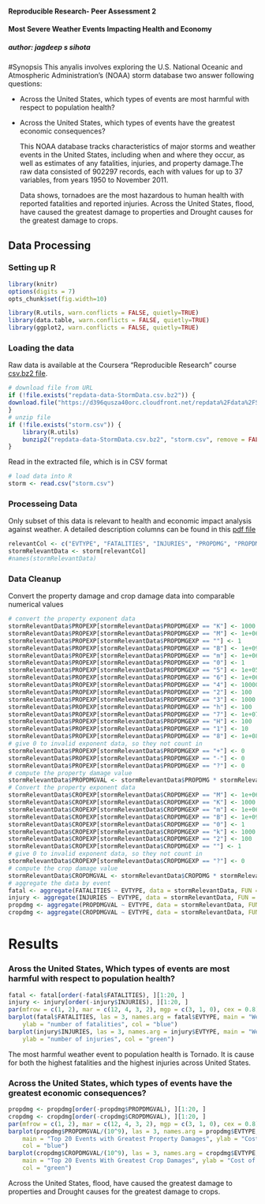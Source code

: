 #### Reproducible Research- Peer Assessment 2
#### Most Severe Weather Events Impacting Health and Economy
##### author: jagdeep s sihota


#Synopsis
  This anyalis involves exploring the U.S. National Oceanic and Atmospheric Administration's (NOAA) 
storm database two answer following questions:

- Across the United States, which types of events  are most harmful with respect to population health?
- Across the United States, which types of events have the greatest economic consequences?

  This NOAA database tracks characteristics of major storms and weather events in the United States, including when and where they occur, as well as estimates of any fatalities, injuries, and property damage.The raw data consisted of 902297 records, each with values for up to 37 variables, from years 1950 to November 2011.
  
  Data shows, tornadoes are the most hazardous to human health with reported fatalities and reported injuries. Across the United States, flood, have caused the greatest damage to properties and Drought causes for the greatest damage to crops.

## Data Processing
### Setting up R

```r
library(knitr)
options(digits = 7)
opts_chunk$set(fig.width=10)
```

```r
library(R.utils, warn.conflicts = FALSE, quietly=TRUE)
library(data.table, warn.conflicts = FALSE, quietly=TRUE)
library(ggplot2, warn.conflicts = FALSE, quietly=TRUE)
```
### Loading the data
Raw data is available at the Coursera "Reproducible Research" course
[csv.bz2 file](https://d396qusza40orc.cloudfront.net/repdata%2Fdata%2FStormData.csv.bz2). 


```r
# download file from URL
if (!file.exists("repdata-data-StormData.csv.bz2")) {
download.file("https://d396qusza40orc.cloudfront.net/repdata%2Fdata%2FStormData.csv.bz2", destfile="repdata-data-StormData.csv.bz2",method = "curl")
}
# unzip file
if (!file.exists("storm.csv")) {
    library(R.utils)
    bunzip2("repdata-data-StormData.csv.bz2", "storm.csv", remove = FALSE)
}
```

Read in the extracted file, which is in CSV format
```r
# load data into R
storm <- read.csv("storm.csv")
```

### Processeing Data
Only subset of this data is relevant to health and economic impact analysis against weather.
A detailed description columns can be found in this [pdf file](https://d396qusza40orc.cloudfront.net/repdata%2Fpeer2_doc%2Fpd01016005curr.pdf)

```r
relevantCol <- c("EVTYPE", "FATALITIES", "INJURIES", "PROPDMG", "PROPDMGEXP", "CROPDMG", "CROPDMGEXP")
stormRelevantData <- storm[relevantCol]
#names(stormRelevantData)
```
### Data Cleanup 
Convert the property damage and crop damage data into comparable numerical values
```r
# convert the property exponent data
stormRelevantData$PROPEXP[stormRelevantData$PROPDMGEXP == "K"] <- 1000
stormRelevantData$PROPEXP[stormRelevantData$PROPDMGEXP == "M"] <- 1e+06
stormRelevantData$PROPEXP[stormRelevantData$PROPDMGEXP == ""] <- 1
stormRelevantData$PROPEXP[stormRelevantData$PROPDMGEXP == "B"] <- 1e+09
stormRelevantData$PROPEXP[stormRelevantData$PROPDMGEXP == "m"] <- 1e+06
stormRelevantData$PROPEXP[stormRelevantData$PROPDMGEXP == "0"] <- 1
stormRelevantData$PROPEXP[stormRelevantData$PROPDMGEXP == "5"] <- 1e+05
stormRelevantData$PROPEXP[stormRelevantData$PROPDMGEXP == "6"] <- 1e+06
stormRelevantData$PROPEXP[stormRelevantData$PROPDMGEXP == "4"] <- 10000
stormRelevantData$PROPEXP[stormRelevantData$PROPDMGEXP == "2"] <- 100
stormRelevantData$PROPEXP[stormRelevantData$PROPDMGEXP == "3"] <- 1000
stormRelevantData$PROPEXP[stormRelevantData$PROPDMGEXP == "h"] <- 100
stormRelevantData$PROPEXP[stormRelevantData$PROPDMGEXP == "7"] <- 1e+07
stormRelevantData$PROPEXP[stormRelevantData$PROPDMGEXP == "H"] <- 100
stormRelevantData$PROPEXP[stormRelevantData$PROPDMGEXP == "1"] <- 10
stormRelevantData$PROPEXP[stormRelevantData$PROPDMGEXP == "8"] <- 1e+08
# give 0 to invalid exponent data, so they not count in
stormRelevantData$PROPEXP[stormRelevantData$PROPDMGEXP == "+"] <- 0
stormRelevantData$PROPEXP[stormRelevantData$PROPDMGEXP == "-"] <- 0
stormRelevantData$PROPEXP[stormRelevantData$PROPDMGEXP == "?"] <- 0
# compute the property damage value
stormRelevantData$PROPDMGVAL <- stormRelevantData$PROPDMG * stormRelevantData$PROPEXP
# Convert the property exponent data
stormRelevantData$CROPEXP[stormRelevantData$CROPDMGEXP == "M"] <- 1e+06
stormRelevantData$CROPEXP[stormRelevantData$CROPDMGEXP == "K"] <- 1000
stormRelevantData$CROPEXP[stormRelevantData$CROPDMGEXP == "m"] <- 1e+06
stormRelevantData$CROPEXP[stormRelevantData$CROPDMGEXP == "B"] <- 1e+09
stormRelevantData$CROPEXP[stormRelevantData$CROPDMGEXP == "0"] <- 1
stormRelevantData$CROPEXP[stormRelevantData$CROPDMGEXP == "k"] <- 1000
stormRelevantData$CROPEXP[stormRelevantData$CROPDMGEXP == "2"] <- 100
stormRelevantData$CROPEXP[stormRelevantData$CROPDMGEXP == ""] <- 1
# give 0 to invalid exponent data, so they not count in
stormRelevantData$CROPEXP[stormRelevantData$CROPDMGEXP == "?"] <- 0
# compute the crop damage value
stormRelevantData$CROPDMGVAL <- stormRelevantData$CROPDMG * stormRelevantData$CROPEXP
# aggregate the data by event
fatal <- aggregate(FATALITIES ~ EVTYPE, data = stormRelevantData, FUN = sum)
injury <- aggregate(INJURIES ~ EVTYPE, data = stormRelevantData, FUN = sum)
propdmg <- aggregate(PROPDMGVAL ~ EVTYPE, data = stormRelevantData, FUN = sum)
cropdmg <- aggregate(CROPDMGVAL ~ EVTYPE, data = stormRelevantData, FUN = sum)

```
# Results
### Aross the United States, Which types of events are most harmful with respect to population health?

```r
fatal <- fatal[order(-fatal$FATALITIES), ][1:20, ]
injury <- injury[order(-injury$INJURIES), ][1:20, ]
par(mfrow = c(1, 2), mar = c(12, 4, 3, 2), mgp = c(3, 1, 0), cex = 0.8)
barplot(fatal$FATALITIES, las = 3, names.arg = fatal$EVTYPE, main = "Weather Events With The Top 20 Highest Fatalities", 
    ylab = "number of fatalities", col = "blue")
barplot(injury$INJURIES, las = 3, names.arg = injury$EVTYPE, main = "Weather Events With the Top 20 Highest Injuries", 
    ylab = "number of injuries", col = "green")
```
The most harmful weather event to population health is Tornado.
It is cause for both the highest fatalities and the highest injuries across United States.

### Across the United States, which types of events have the greatest economic consequences?
```r
propdmg <- propdmg[order(-propdmg$PROPDMGVAL), ][1:20, ]
cropdmg <- cropdmg[order(-cropdmg$CROPDMGVAL), ][1:20, ]
par(mfrow = c(1, 2), mar = c(12, 4, 3, 2), mgp = c(3, 1, 0), cex = 0.8)
barplot(propdmg$PROPDMGVAL/(10^9), las = 3, names.arg = propdmg$EVTYPE, 
    main = "Top 20 Events with Greatest Property Damages", ylab = "Cost of damages ($ billions)", 
    col = "blue")
barplot(cropdmg$CROPDMGVAL/(10^9), las = 3, names.arg = cropdmg$EVTYPE, 
    main = "Top 20 Events With Greatest Crop Damages", ylab = "Cost of damages ($ billions)", 
    col = "green")
```
Across the United States, flood, have caused the greatest damage to properties and Drought causes for the greatest damage to crops.
